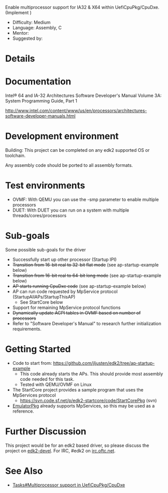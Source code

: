 Enable multiprocessor support for IA32 & X64 within UefiCpuPkg/CpuDxe.  (Implement {{Edk2RepoPath|MdePkg/Include/Protocol/MpService.h}})

* Difficulty: Medium
* Language: Assembly, C
* Mentor:
* Suggested by: {{sfuser|jljusten}}

= Details =

= Documentation =

Intel® 64 and IA-32 Architectures Software Developer's Manual Volume 3A: System Programming Guide, Part 1

http://www.intel.com/content/www/us/en/processors/architectures-software-developer-manuals.html

= Development environment =
Building: This project can be completed on any edk2 supported OS or toolchain.

Any assembly code should be ported to all assembly formats.

= Test environments =

* OVMF: With QEMU you can use the -smp parameter to enable multiple processors
* DUET: With DUET you can run on a system with multiple threads/cores/processors

= Sub-goals =
Some possible sub-goals for the driver
* Successfully start up other processor (Startup IPI)
* <s>Transition from 16-bit real to 32-bit flat mode</s> (see ap-startup-example below)
* <s>Transition from 16-bit real to 64-bit long mode</s> (see ap-startup-example below)
* <s>AP starts running CpuDxe code</s> (see ap-startup-example below)
* AP can run code requested by MpService protocol (StartupAllAPs/StartupThisAP)
** See StartCore below
* Support for remaining MpService protocol functions
* <s>Dynamically update ACPI tables in OVMF based on number of processors</s>
* Refer to "Software Developer's Manual" to research further initialization requirements.

= Getting Started =
* Code to start from: https://github.com/jljusten/edk2/tree/ap-startup-example
** This code already starts the APs. This should provide most assembly code needed for this task.
** Tested with QEMU/OVMF on Linux
* The StartCore project provides a sample program that uses the MpServices protocol
** https://svn.code.sf.net/p/edk2-startcore/code/StartCorePkg (svn)
* [[EmulatorPkg]] already supports MpServices, so this may be used as a reference.

= Further Discussion =
This project would be for an edk2 based driver, so please discuss the project on [[edk2-devel]]. For IRC, #edk2 on [http://www.oftc.net irc.oftc.net].

= See Also =
* [[Tasks#Multiprocessor support in UefiCpuPkg/CpuDxe]]

<!-- [[Category:Tasks]] -->